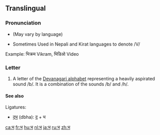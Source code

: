 {{Devanagari character info|hex=092D|name=DEVANAGARI LETTER BHA|image=[[File:Deva-bha.png|100px]]}}
{{also|म}}
==Translingual==

===Pronunciation===
* {{IPA|/bʱə/|lang=mul}} (May vary by language)
*Sometimes Used in Nepali and Kirat languages to denote /V/ 
Example: भिक्रम Vikram, भिडिओ Video

===Letter===
{{mul-Deva|bha}}

# A letter of the [[Devanagari alphabet]] representing a heavily aspirated sound /b/.  It is a combination of the sounds /b/ and /h/.

====See also====
Ligatures:
* [[द्भ]] (dbha): [[द]] + भ

[[ca:भ]]
[[fr:भ]]
[[hu:भ]]
[[nl:भ]]
[[ja:भ]]
[[ru:भ]]
[[zh:भ]]